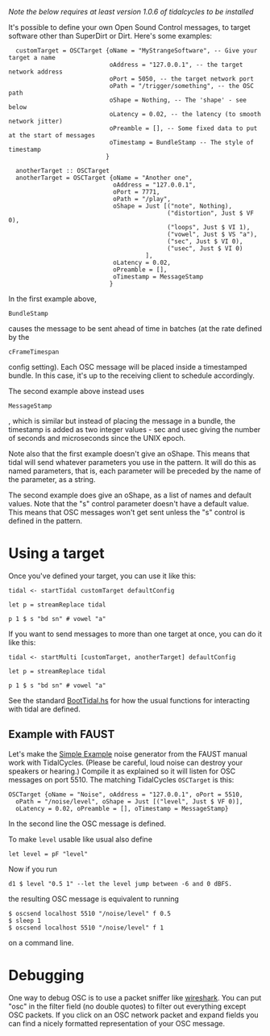 <languages/>
''Note the below requires at least version 1.0.6 of tidalcycles to be installed''

It's possible to define your own Open Sound Control messages, to target software other than SuperDirt or Dirt. Here's some examples:

<source>
  customTarget = OSCTarget {oName = "MyStrangeSoftware", -- Give your target a name
                            oAddress = "127.0.0.1", -- the target network address
                            oPort = 5050, -- the target network port
                            oPath = "/trigger/something", -- the OSC path
                            oShape = Nothing, -- The 'shape' - see below
                            oLatency = 0.02, -- the latency (to smooth network jitter)
                            oPreamble = [], -- Some fixed data to put at the start of messages
                            oTimestamp = BundleStamp -- The style of timestamp
                           }

</source>

<source>
  anotherTarget :: OSCTarget
  anotherTarget = OSCTarget {oName = "Another one",
                             oAddress = "127.0.0.1",
                             oPort = 7771,
                             oPath = "/play",
                             oShape = Just [("note", Nothing),
                                            ("distortion", Just $ VF 0),
                                            ("loops", Just $ VI 1),
                                            ("vowel", Just $ VS "a"),
                                            ("sec", Just $ VI 0),
                                            ("usec", Just $ VI 0)
                                      ],
                             oLatency = 0.02,
                             oPreamble = [],
                             oTimestamp = MessageStamp
                            }
</source>

In the first example above, <source inline>BundleStamp</source> causes the message to be sent ahead of time in batches (at the rate defined by the <source inline>cFrameTimespan</source> config setting). Each OSC message will be placed inside a timestamped bundle. In this case, it's up to the receiving client to schedule accordingly.

The second example above instead uses <source inline>MessageStamp</source>, which is similar but instead of placing the message in a bundle, the timestamp is added as two integer values - sec and usec giving the number of seconds and microseconds since the UNIX epoch.

Note also that the first example doesn't give an oShape. This means that tidal will send whatever parameters you use in the pattern. It will do this as named parameters, that is, each parameter will be preceded by the name of the parameter, as a string.

The second example does give an oShape, as a list of names and default values. Note that the "s" control parameter doesn't have a default value. This means that OSC messages won't get sent unless the "s" control is defined in the pattern.

= Using a target =

Once you've defined your target, you can use it like this:

<source>
tidal <- startTidal customTarget defaultConfig

let p = streamReplace tidal

p 1 $ s "bd sn" # vowel "a"
</source>

If you want to send messages to more than one target at once, you can do it like this:

<source>
tidal <- startMulti [customTarget, anotherTarget] defaultConfig

let p = streamReplace tidal

p 1 $ s "bd sn" # vowel "a"
</source>

See the standard [https://github.com/tidalcycles/Tidal/blob/master/BootTidal.hs BootTidal.hs] for how the usual functions for interacting with tidal are defined.

== Example with FAUST ==

Let's make the [https://faust.grame.fr/doc/manual/index.html#simple-example Simple Example] noise generator from the FAUST manual work with TidalCycles. (Please be careful, loud noise can destroy your speakers or hearing.)
Compile it as explained so it will listen for OSC messages on port 5510.
The matching TidalCycles <code>OSCTarget</code> is this:

<source>
OSCTarget {oName = "Noise", oAddress = "127.0.0.1", oPort = 5510,
  oPath = "/noise/level", oShape = Just [("level", Just $ VF 0)],
  oLatency = 0.02, oPreamble = [], oTimestamp = MessageStamp}
</source>
In the second line the OSC message is defined.

To make <code>level</code> usable like usual also define
<source>
let level = pF "level"
</source>

Now if you run
<source>
d1 $ level "0.5 1" --let the level jump between -6 and 0 dBFS.
</source>
the resulting OSC message is equivalent to running
<source>
$ oscsend localhost 5510 "/noise/level" f 0.5
$ sleep 1
$ oscsend localhost 5510 "/noise/level" f 1
</source>
on a command line.


= Debugging =

One way to debug OSC is to use a packet sniffer like [https://www.wireshark.org/ wireshark]. You can put "osc" in the filter field (no double quotes) to filter out everything except OSC packets. If you click on an OSC network packet and expand fields you can find a nicely formatted representation of your OSC message.